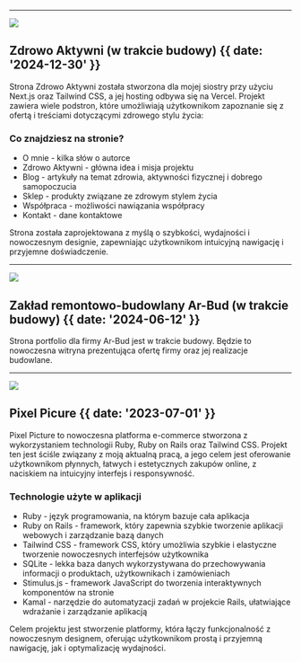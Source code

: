

---

![](@/images/zdrowoaktywni.png)

## Zdrowo Aktywni (w trakcie budowy) {{ date: '2024-12-30' }}

Strona Zdrowo Aktywni została stworzona dla mojej siostry przy użyciu Next.js oraz Tailwind CSS, a jej hosting odbywa się na Vercel. Projekt zawiera wiele podstron, które umożliwiają użytkownikom zapoznanie się z ofertą i treściami dotyczącymi zdrowego stylu życia:

### <SparkleIcon /> Co znajdziesz na stronie?

- O mnie - kilka słów o autorce
- Zdrowo Aktywni - główna idea i misja projektu
- Blog - artykuły na temat zdrowia, aktywności fizycznej i dobrego samopoczucia
- Sklep - produkty związane ze zdrowym stylem życia
- Współpraca - możliwości nawiązania współpracy
- Kontakt - dane kontaktowe

Strona została zaprojektowana z myślą o szybkości, wydajności i nowoczesnym designie, zapewniając użytkownikom intuicyjną nawigację i przyjemne doświadczenie. 

---

![](@/images/zrbarbud.png)

## Zakład remontowo-budowlany Ar-Bud (w trakcie budowy) {{ date: '2024-06-12' }}

Strona portfolio dla firmy Ar-Bud jest w trakcie budowy. Będzie to nowoczesna witryna prezentująca ofertę firmy oraz jej realizacje budowlane.

---

![](@/images/pixelpicture.png)

## Pixel Picure {{ date: '2023-07-01' }}

Pixel Picture to nowoczesna platforma e-commerce stworzona z wykorzystaniem technologii Ruby, Ruby on Rails oraz Tailwind CSS. Projekt ten jest ściśle związany z moją aktualną pracą, a jego celem jest oferowanie użytkownikom płynnych, łatwych i estetycznych zakupów online, z naciskiem na intuicyjny interfejs i responsywność.

### <SparkleIcon /> Technologie użyte w aplikacji

- Ruby - język programowania, na którym bazuje cała aplikacja
- Ruby on Rails - framework, który zapewnia szybkie tworzenie aplikacji webowych i zarządzanie bazą danych
- Tailwind CSS - framework CSS, który umożliwia szybkie i elastyczne tworzenie nowoczesnych interfejsów użytkownika
- SQLite - lekka baza danych wykorzystywana do przechowywania informacji o produktach, użytkownikach i zamówieniach
- Stimulus.js - framework JavaScript do tworzenia interaktywnych komponentów na stronie
- Kamal - narzędzie do automatyzacji zadań w projekcie Rails, ułatwiające wdrażanie i zarządzanie aplikacją

Celem projektu jest stworzenie platformy, która łączy funkcjonalność z nowoczesnym designem, oferując użytkownikom prostą i przyjemną nawigację, jak i optymalizację wydajności.